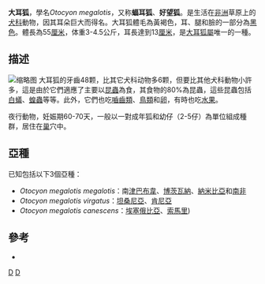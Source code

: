 {{Speciesbox
| taxon = Otocyon megalotis
| authority = Desmarest, 1822
| status = LC
| status_system = iucn3.1
| trend = unknown
| image = Otocyon megalotis (Namibia).jpg
| parent_authority = Müller, 1835
| range_map = Bat-eared Fox area.png
| range_map_caption = 大耳狐分布区域
}}

'''大耳狐'''，學名''Otocyon megalotis''，又称'''蝠耳狐'''、'''好望狐'''。是生活在[[非洲|非洲]]草原上的[[犬科|犬科]]動物，因其耳朵巨大而得名。大耳狐體毛為黃褐色，耳、腿和臉的一部分為[[黑色|黑色]]。體長為55[[厘米|厘米]]，体重3-4.5公斤，耳長達到13[[厘米|厘米]]，是[[大耳狐屬|大耳狐屬]]唯一的一種。

==描述==
[[File:Otocyon_megalotis_-_Etosha_2014.jpg|缩略图]]
大耳狐的牙齒48颗，比其它犬科动物多6颗，但要比其他犬科動物小許多，這是由於它們適應了主要以[[昆蟲|昆蟲]]為食，其食物的80%為昆蟲，這些昆蟲包括[[白蟻|白蟻]]、[[蝗蟲|蝗蟲]]等等。此外，它們也吃[[嚙齒類|嚙齒類]]、[[鳥類|鳥類]]和[[卵|卵]]，有時也吃[[水果|水果]]。

夜行動物，妊娠期60-70天，一般以一對成年狐和幼仔（2-5仔）為單位組成種群，居住在[[巢|巢]]穴中。

== 亞種 ==
已知包括以下3個亞種：
* ''Otocyon megalotis megalotis''：南[[津巴布韋|津巴布韋]]、[[博茨瓦納|博茨瓦納]]、[[納米比亞|納米比亞]]和[[南非|南非]]
* ''Otocyon megalotis virgatus''：[[坦桑尼亞|坦桑尼亞]]、[[肯尼亞|肯尼亞]]
* ''Otocyon megalotis canescens''：[[埃塞俄比亞|埃塞俄比亞]]、[[索馬里|索馬里]])

== 參考 ==
* {{IUCN2006|assessors=Nel & Maas|year=2004|id=15642|title=Otocyon megalotis|downloaded=10 May 2006}}
{{Taxonbar|from=Q200400}}

[[Category:狐亞科|D]]
[[Category:1822年描述的分类群|D]]